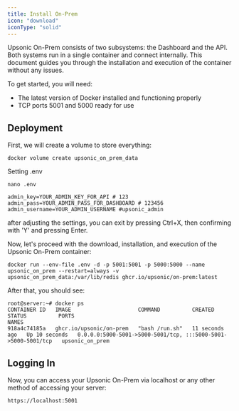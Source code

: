 ```yaml
---
title: Install On-Prem
icon: "download"
iconType: "solid"
---
```


Upsonic On-Prem consists of two subsystems: the Dashboard and the API. Both systems run in a single container and connect internally. This document guides you through the installation and execution of the container without any issues.

To get started, you will need:

- The latest version of Docker installed and functioning properly
- TCP ports 5001 and 5000 ready for use

## Deployment

First, we will create a volume to store everything:

```console
docker volume create upsonic_on_prem_data
```


Setting .env

```console
nano .env
```

```console
admin_key=YOUR_ADMIN_KEY_FOR_API # 123
admin_pass=YOUR_ADMIN_PASS_FOR_DASHBOARD # 123456
admin_username=YOUR_ADMIN_USERNAME #upsonic_admin
```

after adjusting the settings, you can exit by pressing Ctrl+X, then confirming with 'Y' and pressing Enter.


Now, let's proceed with the download, installation, and execution of the Upsonic On-Prem container:

```console
docker run --env-file .env -d -p 5001:5001 -p 5000:5000 --name upsonic_on_prem --restart=always -v upsonic_on_prem_data:/var/lib/redis ghcr.io/upsonic/on-prem:latest
```

After that, you should see:
```console
root@server:~# docker ps
CONTAINER ID   IMAGE                     COMMAND          CREATED          STATUS          PORTS                                                           NAMES
918a4c74185a   ghcr.io/upsonic/on-prem   "bash /run.sh"   11 seconds ago   Up 10 seconds   0.0.0.0:5000-5001->5000-5001/tcp, :::5000-5001->5000-5001/tcp   upsonic_on_prem
```


## Logging In
Now, you can access your Upsonic On-Prem via localhost or any other method of accessing your server:
```console
https://localhost:5001
````

